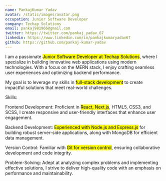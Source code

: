 ```yaml
---
name: PankajKumar Yadav
avatar: /static/images/avatar.png
occupation: Junior Software Developer
company: Techap Solutions
email: pankaj981966@gmail.com
twitter: https://twitter.com/pankaj_yadav_67
linkedin: https://www.linkedin.com/in/pankajkumaryadav67
github: https://github.com/pankaj-kumar-yadav
---
```


I am a passionate <mark> Junior Software Developer at Techap Solutions</mark>, where I specialize in building innovative web applications using modern technologies. With a focus on the MERN stack, I enjoy crafting seamless user experiences and optimizing backend performance. 

My goal is to leverage my skills in <mark>full-stack development</mark> to create impactful solutions that meet real-world challenges.

Skills:

Frontend Development: Proficient in <mark>React, Next.js</mark>, HTML5, CSS3, and SCSS, I create responsive and user-friendly interfaces that enhance user engagement.

Backend Development: <mark>Experienced with Node.js and Express.js</mark> for building robust server-side applications, along with MongoDB for efficient data management.

Version Control: Familiar with <mark>Git for version control</mark>, ensuring collaborative development and code integrity.

Problem-Solving: Adept at analyzing complex problems and implementing effective solutions, I strive to deliver high-quality code with an emphasis on performance and maintainability.
